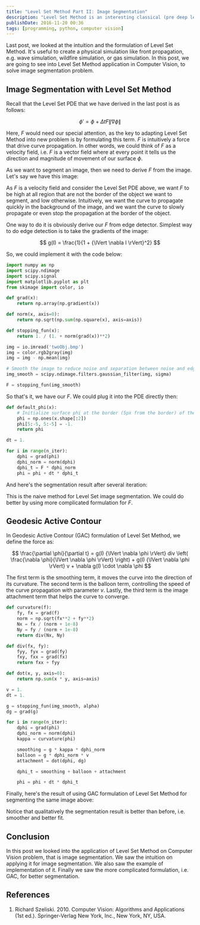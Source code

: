 ```yaml
---
title: "Level Set Method Part II: Image Segmentation"
description: "Level Set Method is an interesting classical (pre deep learning) Computer Vision method based on Partial Differential Equation (PDE) for image segmentation. In this post, we will look at its application in image segmentation."
publishDate: 2016-11-20 00:36
tags: [programming, python, computer vision]
---
```



Last post, we looked at the intuition and the formulation of Level Set Method. It's useful to create a physical simulation like front propagation, e.g. wave simulation, wildfire simulation, or gas simulation. In this post, we are going to see into Level Set Method application in Computer Vision, to solve image segmentation problem.

## Image Segmentation with Level Set Method

Recall that the Level Set PDE that we have derived in the last post is as follows:

$$
    \phi' = \phi + \Delta t F {\lVert \nabla \phi \rVert}
$$

Here, $F$ would need our special attention, as the key to adapting Level Set Method into new problem is by formulating this term. $F$ is intuitively a force that drive curve propagation. In other words, we could think of $F$ as a velocity field, i.e. $F$ is a vector field where at every point it tells us the direction and magnitude of movement of our surface $\phi$.

As we want to segment an image, then we need to derive $F$ from the image. Let's say we have this image:

<BlogImage imagePath='/img/levelset-segmentation/lsm_ori.png' />

As $F$ is a velocity field and consider the Level Set PDE above, we want $F$ to be high at all region that are not the border of the object we want to segment, and low otherwise. Intuitively, we want the curve to propagate quickly in the background of the image, and we want the curve to slowly propagate or even stop the propagation at the border of the object.

One way to do it is obviously derive our $F$ from edge detector. Simplest way to do edge detection is to take the gradients of the image:

$$
    g(I) = \frac{1}{1 + {\lVert \nabla I \rVert}^2}
$$

So, we could implement it with the code below:

```python
import numpy as np
import scipy.ndimage
import scipy.signal
import matplotlib.pyplot as plt
from skimage import color, io

def grad(x):
    return np.array(np.gradient(x))

def norm(x, axis=0):
    return np.sqrt(np.sum(np.square(x), axis=axis))

def stopping_fun(x):
    return 1. / (1. + norm(grad(x))**2)

img = io.imread('twoObj.bmp')
img = color.rgb2gray(img)
img = img - np.mean(img)

# Smooth the image to reduce noise and separation between noise and edge becomes clear
img_smooth = scipy.ndimage.filters.gaussian_filter(img, sigma)

F = stopping_fun(img_smooth)
```

<BlogImage imagePath='/img/levelset-segmentation/lsm_g.png' />

So that's it, we have our $F$. We could plug it into the PDE directly then:

```python
def default_phi(x):
    # Initialize surface phi at the border (5px from the border) of the image # i.e. 1 outside the curve, and -1 inside the curve
    phi = np.ones(x.shape[:2])
    phi[5:-5, 5:-5] = -1.
    return phi

dt = 1.

for i in range(n_iter):
    dphi = grad(phi)
    dphi_norm = norm(dphi)
    dphi_t = F * dphi_norm
    phi = phi + dt * dphi_t
```

And here's the segmentation result after several iteration:

<BlogImage imagePath='/img/levelset-segmentation/lsm_naive.png' />

This is the naive method for Level Set image segmentation. We could do better by using more complicated formulation for $F$.

## Geodesic Active Contour

In Geodesic Active Contour (GAC) formulation of Level Set Method, we define the force as:

$$
    \frac{\partial \phi}{\partial t} = g(I) {\lVert \nabla \phi \rVert} div \left( \frac{\nabla \phi}{\lVert \nabla \phi \rVert} \right) + g(I) {\lVert \nabla \phi \rVert} v + \nabla g(I) \cdot \nabla \phi
$$

The first term is the smoothing term, it moves the curve into the direction of its curvature. The second term is the balloon term, controlling the speed of the curve propagation with parameter $v$. Lastly, the third term is the image attachment term that helps the curve to converge.

```python
def curvature(f):
    fy, fx = grad(f)
    norm = np.sqrt(fx**2 + fy**2)
    Nx = fx / (norm + 1e-8)
    Ny = fy / (norm + 1e-8)
    return div(Nx, Ny)

def div(fx, fy):
    fyy, fyx = grad(fy)
    fxy, fxx = grad(fx)
    return fxx + fyy

def dot(x, y, axis=0):
    return np.sum(x * y, axis=axis)

v = 1.
dt = 1.

g = stopping_fun(img_smooth, alpha)
dg = grad(g)

for i in range(n_iter):
    dphi = grad(phi)
    dphi_norm = norm(dphi)
    kappa = curvature(phi)

    smoothing = g * kappa * dphi_norm
    balloon = g * dphi_norm * v
    attachment = dot(dphi, dg)

    dphi_t = smoothing + balloon + attachment

    phi = phi + dt * dphi_t
```

Finally, here's the result of using GAC formulation of Level Set Method for segmenting the same image above:

<BlogImage imagePath='/img/levelset-segmentation/lsm_gac.png' />

Notice that qualitatively the segmentation result is better than before, i.e. smoother and better fit.

## Conclusion

In this post we looked into the application of Level Set Method on Computer Vision problem, that is image segmentation. We saw the intuition on applying it for image segmentation. We also saw the example of implementation of it. Finally we saw the more complicated formulation, i.e. GAC, for better segmentation.

## References

1. Richard Szeliski. 2010. Computer Vision: Algorithms and Applications (1st ed.). Springer-Verlag New York, Inc., New York, NY, USA.
